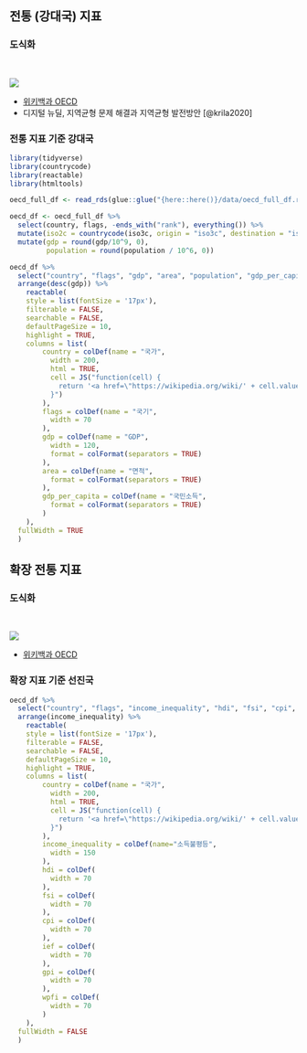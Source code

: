 

## 전통 (강대국) 지표 

::: panel-tabset

### 도식화 

<br>

![](../../img/esg-country-classic.png)

::: aside
- [위키백과 OECD](https://en.wikipedia.org/wiki/OECD)
- 디지털 뉴딜, 지역균형 문제 해결과 지역균형 발전방안 [@krila2020]
:::

### 전통 지표 기준 강대국


```r
library(tidyverse)
library(countrycode)
library(reactable)
library(htmltools)

oecd_full_df <- read_rds(glue::glue("{here::here()}/data/oecd_full_df.rds"))

oecd_df <- oecd_full_df %>% 
  select(country, flags, -ends_with("rank"), everything()) %>% 
  mutate(iso2c = countrycode(iso3c, origin = "iso3c", destination = "iso2c") %>% str_to_lower(.)) %>% 
  mutate(gdp = round(gdp/10^9, 0),
         population = round(population / 10^6, 0))

oecd_df %>% 
  select("country", "flags", "gdp", "area", "population", "gdp_per_capita") %>% 
  arrange(desc(gdp)) %>% 
    reactable(
    style = list(fontSize = '17px'),
    filterable = FALSE,
    searchable = FALSE,
    defaultPageSize = 10,
    highlight = TRUE,
    columns = list(
        country = colDef(name = "국가",
          width = 200,
          html = TRUE,
          cell = JS("function(cell) {
            return '<a href=\"https://wikipedia.org/wiki/' + cell.value + '\">' + cell.value + '</a>'
          }")
        ),
        flags = colDef(name = "국기",
          width = 70
        ),
        gdp = colDef(name = "GDP",
          width = 120,
          format = colFormat(separators = TRUE)
        ),
        area = colDef(name = "면적",
          format = colFormat(separators = TRUE)
        ),
        gdp_per_capita = colDef(name = "국민소득",
          format = colFormat(separators = TRUE)
        )
    ),
  fullWidth = TRUE
  )
```

:::

## 확장 전통 지표

::: panel-tabset

### 도식화 

<br>

![](../../img/esg-country-extension.png)

::: aside
-   [위키백과 OECD](https://en.wikipedia.org/wiki/OECD)
:::

### 확장 지표 기준 선진국


```r

oecd_df %>% 
  select("country", "flags", "income_inequality", "hdi", "fsi", "cpi", "ief", "gpi", "wpfi", "di") %>% 
  arrange(income_inequality) %>% 
    reactable(
    style = list(fontSize = '17px'),
    filterable = FALSE,
    searchable = FALSE,
    defaultPageSize = 10,
    highlight = TRUE,
    columns = list(
        country = colDef(name = "국가",
          width = 200,
          html = TRUE,
          cell = JS("function(cell) {
            return '<a href=\"https://wikipedia.org/wiki/' + cell.value + '\">' + cell.value + '</a>'
          }")
        ),
        income_inequality = colDef(name="소득불평등",
          width = 150
        ),
        hdi = colDef(
          width = 70
        ),
        fsi = colDef(
          width = 70
        ),
        cpi = colDef(
          width = 70
        ),  
        ief = colDef(
          width = 70
        ),
        gpi = colDef(
          width = 70
        ),
        wpfi = colDef(
          width = 70
        )        
    ),
  fullWidth = FALSE
  )
```


:::
